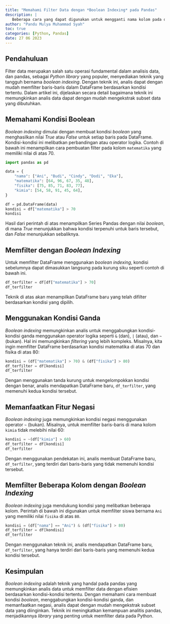 ```yaml
---
title: "Memahami Filter Data dengan *Boolean Indexing* pada Pandas"
description: |
   Beberapa cara yang dapat digunakan untuk mengganti nama kolom pada data tabel menggunakan Pandas
author: "Pandu Mulya Muhammad Syah"
toc: true
categories: [Python, Pandas]
date: 27 06 2023
---
```


## Pendahuluan

Filter data merupakan salah satu operasi fundamental dalam analisis data, dan pandas, sebagai *Python library* yang populer, menyediakan teknik yang tangguh bernama *boolean indexing*. Dengan teknik ini, analis dapat dengan mudah memfilter baris-baris dalam DataFrame berdasarkan kondisi tertentu. Dalam artikel ini, dijelaskan secara detail bagaimana teknik ini memungkinkan analis data dapat dengan mudah mengekstrak subset data yang dibutuhkan.

## Memahami Kondisi Boolean

*Boolean indexing* dimulai dengan membuat kondisi *boolean* yang menghasilkan nilai *True* atau *False* untuk setiap baris pada DataFrame. Kondisi-kondisi ini melibatkan perbandingan atau operator logika. Contoh di bawah ini menampilkan cara pembuatan filter pada kolom `matematika` yang memiliki nilai di atas 70.

```python
import pandas as pd

data = {
    "nama": ["Ani", "Budi", "Cindy", "Dodi", "Eka"],
    "matematika": [64, 96, 67, 35, 48],
    "fisika": [75, 85, 71, 83, 77],
    "kimia": [54, 58, 91, 45, 64],
}

df = pd.DataFrame(data)
kondisi = df["matematika"] > 70
kondisi
```

Hasil dari perintah di atas menampilkan Series Pandas dengan nilai *boolean*, di mana *True* menunjukkan bahwa kondisi terpenuhi untuk baris tersebut, dan *False* menunjukkan sebaliknya.

## Memfilter dengan *Boolean Indexing*

Untuk memfilter DataFrame menggunakan *boolean indexing*, kondisi sebelumnya dapat dimasukkan langsung pada kurung siku seperti contoh di bawah ini.

```python
df_terfilter = df[df["matematika"] > 70]
df_terfilter
```

Teknik di atas akan menampilkan DataFrame baru yang telah difilter berdasarkan kondisi yang dipilih.

## Menggunakan Kondisi Ganda

*Boolean indexing* memungkinkan analis untuk menggabungkan kondisi-kondisi ganda menggunakan operator logika seperti `&` (dan), `|` (atau), dan `~` (bukan). Hal ini memungkinkan *filtering* yang lebih kompleks. Misalnya, kita ingin memfilter DataFrame berdasarkan kondisi matematika di atas 70 dan fisika di atas 80:

```python
kondisi = (df["matematika"] > 70) & (df["fisika"] > 80)
df_terfilter = df[kondisi]
df_terfilter
```

Dengan menggunakan tanda kurung untuk mengelompokkan kondisi dengan benar, analis mendapatkan DataFrame baru, `df_terfilter`, yang memenuhi kedua kondisi tersebut.

## Memanfaatkan Fitur Negasi

*Boolean indexing* juga memungkinkan kondisi negasi menggunakan operator `~` (bukan). Misalnya, untuk memfilter baris-baris di mana kolom `kimia` tidak melebihi nilai 60:

```python
kondisi = ~(df["kimia"] > 60)
df_terfilter = df[kondisi]
df_terfilter
```

Dengan menggunakan pendekatan ini, analis membuat DataFrame baru, `df_terfilter`, yang terdiri dari baris-baris yang tidak memenuhi kondisi tersebut.

## Memfilter Beberapa Kolom dengan *Boolean Indexing*

*Boolean indexing* juga mendukung kondisi yang melibatkan beberapa kolom. Perintah di bawah ini digunakan untuk memfilter siswa bernama `Ani` yang memiliki nilai `fisika` di atas `80`.

```python
kondisi = (df["nama"] == "Ani") & (df["fisika"] > 80)
df_terfilter = df[kondisi]
df_terfilter
```

Dengan menggunakan teknik ini, analis mendapatkan DataFrame baru, `df_terfilter`, yang hanya terdiri dari baris-baris yang memenuhi kedua kondisi tersebut.

## Kesimpulan

*Boolean indexing* adalah teknik yang handal pada pandas yang memungkinkan analis data untuk memfilter data dengan efisien berdasarkan kondisi-kondisi tertentu. Dengan memahami cara membuat kondisi *boolean*, menggabungkan kondisi-kondisi ganda, dan memanfaatkan negasi, analis dapat dengan mudah mengekstrak subset data yang diinginkan. Teknik ini meningkatkan kemampuan analitis pandas, menjadikannya *library* yang penting untuk memfilter data pada Python.